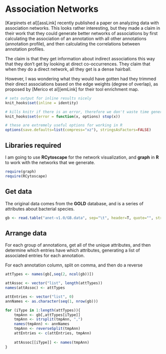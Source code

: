 # Association Networks

[Karpinets et al][assLink] recently published a paper on analyzing data with association networks. This looks rather interesting, but they made a claim in their work that they could generate better networks of associations by first calculating the association of an annotation with all other annotations (annotation profile), and then calculating the correlations between annotation profiles.

The claim is that they get information about indirect associations this way that they don't get by looking at direct co-occurrences. They claim that when they do a direct network, all they get is a dense hairball.

However, I was wondering what they would have gotten had they trimmed their direct associations based on the edge weights (degree of overlap), as proposed by [Merico et al][emLink] for their tool enrichment map.

```r
# sets output for inline results nicely
knit_hooks$set(inline = identity) 

# kills knitr if there is an error, therefore we don't waste time generating error messages
knit_hooks$set(error = function(x, options) stop(x)) 
```

```r
# these are extremely useful options for working in R
options(save.defaults=list(compress="xz"), stringsAsFactors=FALSE)
```

## Libraries required

I am going to use **RCytoscape** for the network visualization, and **graph** in **R** to work with the networks that we generate.

```r
require(graph)
require(RCytoscape)
```


## Get data

The original data comes from the **GOLD** database, and is a series of attributes about bacterial species.

```r
gb <- read.table("anet-v1.0/GB.data", sep="\t", header=T, quote="", strip.white=T)
```

## Arrange data

For each group of annotations, get all of the unique attributes, and then determine which entries have which attributes, generating a list of associated entries for each annotation.

For each annotation column, split on comma, and then do a reverse

```r
attTypes <- names(gb[,seq(2, ncol(gb))])

attAssoc <- vector("list", length(attTypes))
names(attAssoc) <- attTypes

attEntries <- vector("list", 0)
annNames <- as.character(seq(1, nrow(gb)))

for (iType in 1:length(attTypes)){
	tmpAnn <- gb[,attTypes[iType]]
	tmpAnn <- strsplit(tmpAnn, ",")
	names(tmpAnn) <- annNames
	tmpAnn <- reverseSplit(tmpAnn)
	attEntries <- c(attEntries, tmpAnn)
	
	attAssoc[[iType]] <- names(tmpAnn)
}
```